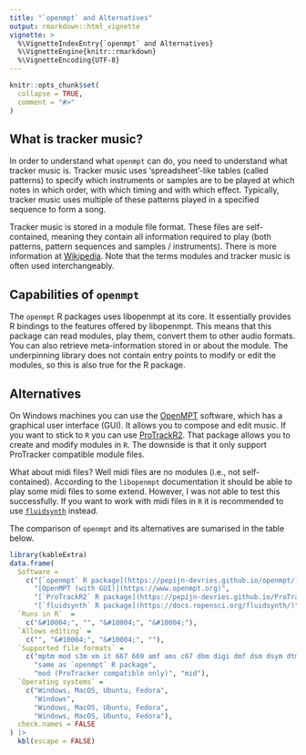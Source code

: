 ```yaml
---
title: "`openmpt` and Alternatives"
output: rmarkdown::html_vignette
vignette: >
  %\VignetteIndexEntry{`openmpt` and Alternatives}
  %\VignetteEngine{knitr::rmarkdown}
  %\VignetteEncoding{UTF-8}
---
```


```r
knitr::opts_chunk$set(
  collapse = TRUE,
  comment = "#>"
)
```

## What is tracker music?

In order to understand what `openmpt` can do, you need to understand what tracker
music is. Tracker music uses 'spreadsheet'-like tables (called patterns) to specify
which instruments or samples are to be played at which notes in which order, with which
timing and with which effect. Typically, tracker music uses multiple of these patterns
played in a specified sequence to form a song.

Tracker music is stored in a module file format. These files are self-contained, meaning
they contain all information required to play (both patterns, pattern sequences and samples /
instruments). There is more information at [Wikipedia](https://en.wikipedia.org/wiki/Module_file).
Note that the terms modules and tracker music is often used interchangeably.

## Capabilities of `openmpt`

The `openmpt` R packages uses libopenmpt at its core. It essentially provides R bindings to
the features offered by libopenmpt. This means that this package can read modules, play them,
convert them to other audio formats. You can also retrieve meta-information stored in or about
the module. The underpinning library does not contain entry points to modify or edit the modules,
so this is also true for the R package.

## Alternatives

On Windows machines
you can use the [OpenMPT](https://openmpt.org/) software, which has a graphical user interface (GUI).
It allows you to compose and edit music. If you want to stick to `R` you can use
[ProTrackR2](https://pepijn-devries.github.io/ProTrackR2). That package allows you to create and modify
modules in `R`. The downside is that it only support ProTracker compatible module files.

What about midi files? Well midi files are no modules (i.e., not self-contained). According
to the `libopenmpt` documentation it should be able to play some midi files to some extend.
However, I was not able to test this successfully. If you want to work with midi files in `R`
it is recommended to use [`fluidsynth`](https://github.com/ropensci/fluidsynth) instead.

The comparison of `openmpt` and its alternatives are sumarised in the table below.

```r
library(kableExtra)
data.frame(
  Software =
    c("[`openmpt` R package](https://pepijn-devries.github.io/openmpt/)",
      "[OpenMPT (with GUI)](https://www.openmpt.org)",
      "[`ProTrackR2` R package](https://pepijn-devries.github.io/ProTrackR2/)",
      "[`fluidsynth` R package](https://docs.ropensci.org/fluidsynth/)"),
  `Runs in R`  =
    c("&#10004;", "", "&#10004;", "&#10004;"),
  `Allows editing` =
    c("", "&#10004;", "&#10004;", ""),
  `Supported file formats` =
    c("mptm mod s3m xm it 667 669 amf ams c67 dbm digi dmf dsm dsym dtm far fmt fst imf ice j2b m15 mdl med mms mt2 mtm mus nst okt plm psm pt36 ptm sfx sfx2 st26 stk stm stx stp symmod gtk gt2 ult wow xmf gdm mo3 oxm umx xpk ppm mmcmp",
      "same as `openmpt` R package",
      "mod (ProTracker compatible only)", "mid"),
  `Operating systems` =
    c("Windows, MacOS, Ubuntu, Fedora",
      "Windows",
      "Windows, MacOS, Ubuntu, Fedora",
      "Windows, MacOS, Ubuntu, Fedora"),
  check.names = FALSE
) |>
  kbl(escape = FALSE)
```
